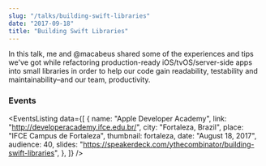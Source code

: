 ```yaml
---
slug: "/talks/building-swift-libraries"
date: "2017-09-18"
title: "Building Swift Libraries"
---
```




In this talk, me and @macabeus shared some of the experiences and tips we've got while refactoring production-ready iOS/tvOS/server-side apps into small libraries in order to help our code gain readability, testability and maintainability–and our team, productivity.

### Events

<EventsListing
  data={[
    {
      name: "Apple Developer Academy",
      link: "http://developeracademy.ifce.edu.br/",
      city: "Fortaleza, Brazil",
      place: "IFCE Campus de Fortaleza",
      thumbnail: fortaleza,
      date: "August 18, 2017",
      audience: 40,
      slides: "https://speakerdeck.com/ythecombinator/building-swift-libraries",
    },
  ]}
/>
